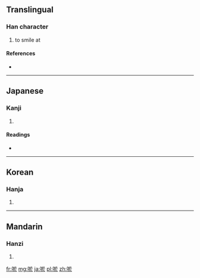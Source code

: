 ==Translingual==

===Han character===
{{Han char|rn=30|rad=口|as=08|sn=11|four=6803<sub>3</sub>|canj=口卜尸卜 (RYSY)}}

# to smile at

====References====
* {{Han ref|kx=0194.030|dkj=03774|dj=0414.100|hdz=10645.050|uh=5539|ud=21817|bh=D4A5|bd=54437}}

----

==Japanese==

===Kanji===
{{ja-kanji|grade=|rs=口08}}

# {{defn|Japanese|sort=口08}}

====Readings====
* {{ja-readings|on=[[よ]] (yo)|kun=[[わらう]] (warau)}}

----

==Korean==

===Hanja===
{{ko-hanja|hangeul=어|rv=eo|mr=ŏ}}

# {{defn|Korean|sort=口08}}

----

==Mandarin==

===Hanzi===
{{cmn-hanzi|pin=[[yū]] ([[yu1]])|wg=yü<sup>1</sup>}}

# {{defn|Mandarin|sort=口08}}

[[fr:唹]]
[[mg:唹]]
[[ja:唹]]
[[pl:唹]]
[[zh:唹]]